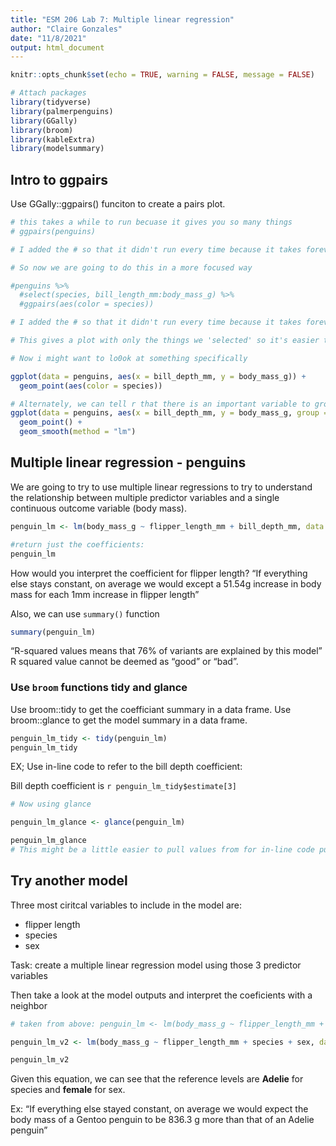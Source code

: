 ```yaml
---
title: "ESM 206 Lab 7: Multiple linear regression"
author: "Claire Gonzales"
date: "11/8/2021"
output: html_document
---
```


```r
knitr::opts_chunk$set(echo = TRUE, warning = FALSE, message = FALSE)

# Attach packages
library(tidyverse)
library(palmerpenguins)
library(GGally)
library(broom)
library(kableExtra)
library(modelsummary)
```


## Intro to ggpairs

Use GGally::ggpairs() funciton to create a pairs plot.
```r
# this takes a while to run becuase it gives you so many things
# ggpairs(penguins)

# I added the # so that it didn't run every time because it takes forever to knit
```

```r
# So now we are going to do this in a more focused way

#penguins %>% 
  #select(species, bill_length_mm:body_mass_g) %>% 
  #ggpairs(aes(color = species))

# I added the # so that it didn't run every time because it takes forever to knit

# This gives a plot with only the things we 'selected' so it's easier to read

# Now i might want to lo0ok at something specifically

ggplot(data = penguins, aes(x = bill_depth_mm, y = body_mass_g)) +
  geom_point(aes(color = species))

# Alternately, we can tell r that there is an important variable to group by:
ggplot(data = penguins, aes(x = bill_depth_mm, y = body_mass_g, group = species)) +
  geom_point() +
  geom_smooth(method = "lm")

```


## Multiple linear regression - penguins

We are going to try to use multiple linear regressions to try to understand the relationship between multiple predictor variables and a single continuous outcome variable (body mass).

```r
penguin_lm <- lm(body_mass_g ~ flipper_length_mm + bill_depth_mm, data = penguins)

#return just the coefficients:
penguin_lm

```

How would you interpret the coefficient for flipper length?
"If everything else stays constant, on average we would except a 51.54g increase in body mass for each 1mm increase in flipper length"

Also, we can use `summary()` function
```r
summary(penguin_lm)
```

"R-squared values means that 76% of variants are explained by this model"
R squared value cannot be deemed as "good" or "bad".

### Use `broom` functions tidy and glance

Use broom::tidy to get the coefficiant summary in a data frame.
Use broom::glance to get the model summary in a data frame.

```r
penguin_lm_tidy <- tidy(penguin_lm)
penguin_lm_tidy

```

EX; Use in-line code to refer to the bill depth coefficient:

Bill depth coefficient is `r penguin_lm_tidy$estimate[3]`


```r
# Now using glance

penguin_lm_glance <- glance(penguin_lm)

penguin_lm_glance
# This might be a little easier to pull values from for in-line code purposes
```


## Try another model

Three most ciritcal variables to include in the model are:

- flipper length
- species
- sex

Task: create a multiple linear regression model using those 3 predictor variables

Then take a look at the model outputs and interpret the coeficients with a neighbor

```r
# taken from above: penguin_lm <- lm(body_mass_g ~ flipper_length_mm + bill_depth_mm, data = penguins)

penguin_lm_v2 <- lm(body_mass_g ~ flipper_length_mm + species + sex, data = penguins)

penguin_lm_v2

```

Given this equation, we can see that the reference levels are **Adelie** for species and **female** for sex.

Ex: "If everything else stayed constant, on average we would expect the body mass of a Gentoo penguin to be 836.3 g more than that of an Adelie penguin"